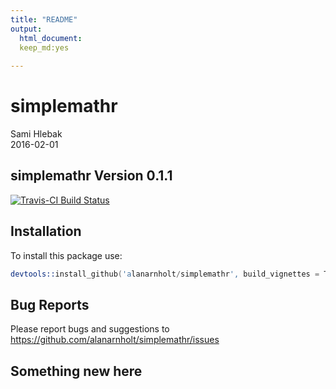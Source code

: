 ```yaml
---
title: "README"
output: 
  html_document:
  keep_md:yes
  
---
```


# simplemathr
Sami Hlebak  
2016-02-01  

## simplemathr Version 0.1.1

[![Travis-CI Build Status](https://travis-ci.org/hlebaksm/samir.svg?branch=master)](https://travis-ci.org/hlebaksm/samir)

## Installation

To install this package use:

```s
devtools::install_github('alanarnholt/simplemathr', build_vignettes = TRUE)
```

## Bug Reports

Please report bugs and suggestions to [https://github.com/alanarnholt/simplemathr/issues](https://github.com/alanarnholt/simplemathr/issues)

## Something new here
